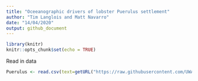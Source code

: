 ```yaml
---
title: "Oceeanographic drivers of lobster Puerulus settlement"
author: "Tim Langlois and Matt Navarro"
date: "14/04/2020"
output: github_document
---
```


```r

library(knitr)
knitr::opts_chunk$set(echo = TRUE)
```

Read in data
```r
Puerulus <- read.csv(text=getURL("https://raw.githubusercontent.com/UWA-SCIE2204-Marine-Systems/Catch-curve/master/AgeDatWithConstRec.csv"))
```


